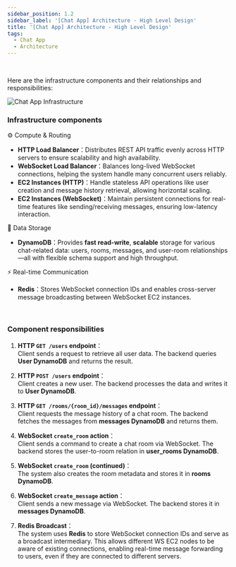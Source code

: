 ```yaml
---
sidebar_position: 1.2
sidebar_label: '[Chat App] Architecture - High Level Design'
title: '[Chat App] Architecture - High Level Design'
tags:
  - Chat App
  - Architecture
---
```


<br />

Here are the infrastructure components and their relationships and responsibilities:

<img src="/img/chat_app_infrastructure.jpg" alt="Chat App Infrastructure" />

### Infrastructure components

⚙️ Compute & Routing
- **HTTP Load Balancer**：Distributes REST API traffic evenly across HTTP servers to ensure scalability and high availability.
- **WebSocket Load Balancer**：Balances long-lived WebSocket connections, helping the system handle many concurrent users reliably.
- **EC2 Instances (HTTP)**：Handle stateless API operations like user creation and message history retrieval, allowing horizontal scaling.
- **EC2 Instances (WebSocket)**：Maintain persistent connections for real-time features like sending/receiving messages, ensuring low-latency interaction.

🫙 Data Storage
- **DynamoDB**：Provides **fast read-write**, **scalable** storage for various chat-related data: users, rooms, messages, and user-room relationships—all with flexible schema support and high throughput.

⚡️ Real-time Communication
- **Redis**：Stores WebSocket connection IDs and enables cross-server message broadcasting between WebSocket EC2 instances.

<br />

### Component responsibilities

1. **HTTP `GET /users` endpoint**： <br /> Client sends a request to retrieve all user data. The backend queries **User DynamoDB** and returns the result.

2. **HTTP `POST /users` endpoint**： <br /> Client creates a new user. The backend processes the data and writes it to **User DynamoDB**.

3. **HTTP `GET /rooms/{room_id}/messages` endpoint**：<br /> Client requests the message history of a chat room. The backend fetches the messages from **messages DynamoDB** and returns them.

4. **WebSocket `create_room` action**：<br /> Client sends a command to create a chat room via WebSocket. The backend stores the user-to-room relation in **user\_rooms DynamoDB**.

5. **WebSocket `create_room` (continued)**：<br /> The system also creates the room metadata and stores it in **rooms DynamoDB**.

6. **WebSocket `create_message` action**：<br /> Client sends a new message via WebSocket. The backend stores it in **messages DynamoDB**.

7. **Redis Broadcast**：<br /> The system uses **Redis** to store WebSocket connection IDs and serve as a broadcast intermediary. This allows different WS EC2 nodes to be aware of existing connections, enabling real-time message forwarding to users, even if they are connected to different servers.

<br /><br />